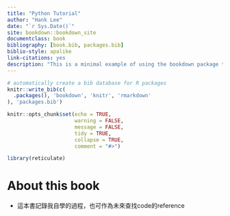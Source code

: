 ```yaml
--- 
title: "Python Tutorial"
author: "Hank Lee"
date: "`r Sys.Date()`"
site: bookdown::bookdown_site
documentclass: book
bibliography: [book.bib, packages.bib]
biblio-style: apalike
link-citations: yes
description: "This is a minimal example of using the bookdown package to write a book. The output format for this example is bookdown::gitbook."
---
```


```r
# automatically create a bib database for R packages
knitr::write_bib(c(
  .packages(), 'bookdown', 'knitr', 'rmarkdown'
), 'packages.bib')

knitr::opts_chunk$set(echo = TRUE,
                      warning = FALSE,
                      message = FALSE,
                      tidy = TRUE,
                      collapse = TRUE,
                      comment = "#>")

library(reticulate)
```

# About this book  

* 這本書記錄我自學的過程，也可作為未來查找code的reference  
